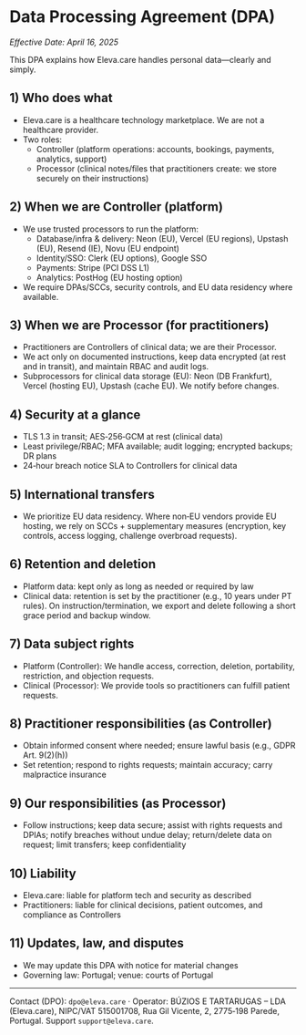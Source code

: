 # Data Processing Agreement (DPA)

_Effective Date: April 16, 2025_

This DPA explains how Eleva.care handles personal data—clearly and simply.

## 1) Who does what

- Eleva.care is a healthcare technology marketplace. We are not a healthcare provider.
- Two roles:
  - Controller (platform operations: accounts, bookings, payments, analytics, support)
  - Processor (clinical notes/files that practitioners create: we store securely on their instructions)

## 2) When we are Controller (platform)

- We use trusted processors to run the platform:
  - Database/infra & delivery: Neon (EU), Vercel (EU regions), Upstash (EU), Resend (IE), Novu (EU endpoint)
  - Identity/SSO: Clerk (EU options), Google SSO
  - Payments: Stripe (PCI DSS L1)
  - Analytics: PostHog (EU hosting option)
- We require DPAs/SCCs, security controls, and EU data residency where available.

## 3) When we are Processor (for practitioners)

- Practitioners are Controllers of clinical data; we are their Processor.
- We act only on documented instructions, keep data encrypted (at rest and in transit), and maintain RBAC and audit logs.
- Subprocessors for clinical data storage (EU): Neon (DB Frankfurt), Vercel (hosting EU), Upstash (cache EU). We notify before changes.

## 4) Security at a glance

- TLS 1.3 in transit; AES‑256‑GCM at rest (clinical data)
- Least privilege/RBAC; MFA available; audit logging; encrypted backups; DR plans
- 24‑hour breach notice SLA to Controllers for clinical data

## 5) International transfers

- We prioritize EU data residency. Where non‑EU vendors provide EU hosting, we rely on SCCs + supplementary measures (encryption, key controls, access logging, challenge overbroad requests).

## 6) Retention and deletion

- Platform data: kept only as long as needed or required by law
- Clinical data: retention is set by the practitioner (e.g., 10 years under PT rules). On instruction/termination, we export and delete following a short grace period and backup window.

## 7) Data subject rights

- Platform (Controller): We handle access, correction, deletion, portability, restriction, and objection requests.
- Clinical (Processor): We provide tools so practitioners can fulfill patient requests.

## 8) Practitioner responsibilities (as Controller)

- Obtain informed consent where needed; ensure lawful basis (e.g., GDPR Art. 9(2)(h))
- Set retention; respond to rights requests; maintain accuracy; carry malpractice insurance

## 9) Our responsibilities (as Processor)

- Follow instructions; keep data secure; assist with rights requests and DPIAs; notify breaches without undue delay; return/delete data on request; limit transfers; keep confidentiality

## 10) Liability

- Eleva.care: liable for platform tech and security as described
- Practitioners: liable for clinical decisions, patient outcomes, and compliance as Controllers

## 11) Updates, law, and disputes

- We may update this DPA with notice for material changes
- Governing law: Portugal; venue: courts of Portugal

---

Contact (DPO): `dpo@eleva.care` · Operator: BÚZIOS E TARTARUGAS – LDA (Eleva.care), NIPC/VAT 515001708, Rua Gil Vicente, 2, 2775‑198 Parede, Portugal. Support `support@eleva.care`.
